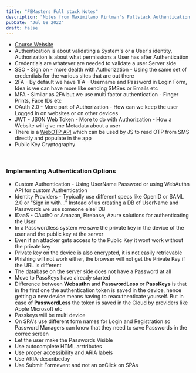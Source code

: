 ```yaml
---
title: "FEMasters Full stack Notes"
description: "Notes from Maximilano Firtman's Fullstack Authentication course"
pubDate: "Jul 08 2022"
draft: false
---
```

* [Course Website](https://frontendmasters.com/workshops/fullstack-authentication/)
* Authentication is about validating a System's or a User's identity, Authorization is about what permissions a User has after Authentication
* Credentials are whatever are needed to validate a user Server side
* SSO - Sign on - more dealth with Authorization - Using the same set of credentials for the various sites that are out there
* 2FA - By default we have 1FA - Username and Password in Login Form, Idea is we can have more like sending SMSes or Emails etc
* MFA - Similar as 2FA but  we use multi factor authentication - Finger Prints, Face IDs etc 
* OAuth 2.0 - More part of Authorization - How can we keep the user Logged in on websites or on other devices
* JWT - JSON Web Token - More to do with Authorization - How a Website will give me Metadata about a user
* There is a [WebOTP API](https://developer.mozilla.org/en-US/docs/Web/API/WebOTP_API) which can be used by JS to read OTP from SMS directly and populate in the app
* Public Key Cryptography
<br/>

### Implementing Authentication Options
*  Custom Authentication - Using UserName Password or using WebAuthn API for custom Authentication
*  Identity Providers - Typically use different specs like OpenID or SAML 2.0 or "Sign in with..." Instead of us creating a DB of UserName and Passwords we use someone else' DB
*  IDaaS - OAuth0 or Amazon, Firebase, Azure solutions for authenticating the User
* In a  Passwordless system we save the private key in the device of the user and the public key at the server
* Even if an attacker gets access to the Public Key it wont work without the private key
* Private key on the device is also encrypted, it is not easily retrievable
* Phishing will not work either, the browser will not get the Private Key if the URL is different
* The database on the server side does not have a Password at all
* Move to PassKeys have already started
* Difference between <b>Webauthn</b> and <b>PasswordLess</b> or <b>PassKeys</b> is that in the first one the authentication token is saved in the device, hence getting a new device means having to reacuthenticate yourself. But in case of <b>PasswordLess</b> the token is saved in the Cloud by providers like Apple Microsoft etc
* Passkeys will be multi device
* On SPA's use different form names for Login and Registration so Password Managers can know that they need to save Passwords in the correc screen
* Let the user make the Passwords Visible
* Use autocomplete HTML arrtributes
* Use proper accessibility and ARIA labels
* Use ARIA-describedby
* Use Submit Formevent and not an onClick on SPAs